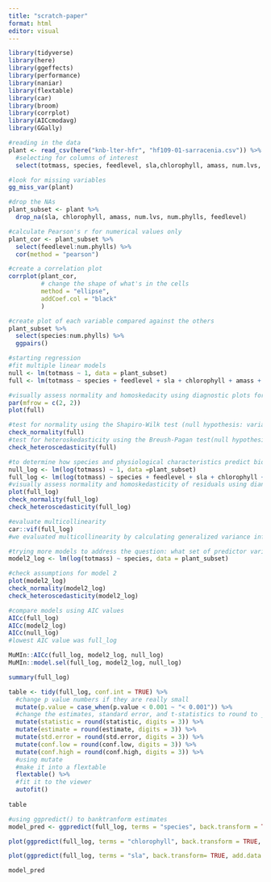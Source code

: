 ```yaml
---
title: "scratch-paper"
format: html
editor: visual
---
```


```r
library(tidyverse)
library(here)
library(ggeffects)
library(performance)
library(naniar)
library(flextable)
library(car)
library(broom)
library(corrplot)
library(AICcmodavg)
library(GGally)
```

```r
#reading in the data
plant <- read_csv(here("knb-lter-hfr", "hf109-01-sarracenia.csv")) %>% 
  #selecting for columns of interest
  select(totmass, species, feedlevel, sla,chlorophyll, amass, num.lvs, num.phylls)
```

```r
#look for missing variables
gg_miss_var(plant)
```

```r
#drop the NAs
plant_subset <- plant %>% 
  drop_na(sla, chlorophyll, amass, num.lvs, num.phylls, feedlevel)
```

```r
#calculate Pearson's r for numerical values only 
plant_cor <- plant_subset %>% 
  select(feedlevel:num.phylls) %>% 
  cor(method = "pearson")
```

```r
#create a correlation plot
corrplot(plant_cor,
         # change the shape of what's in the cells
         method = "ellipse",
         addCoef.col = "black"
         )
```

```r
#create plot of each variable compared against the others
plant_subset %>% 
  select(species:num.phylls) %>% 
  ggpairs()
```

```r
#starting regression
#fit multiple linear models
null <- lm(totmass ~ 1, data = plant_subset)
full <- lm(totmass ~ species + feedlevel + sla + chlorophyll + amass + num.lvs + num.phylls, data = plant_subset)
```

```r
#visually assess normality and homoskedacity using diagnostic plots for the full model 
par(mfrow = c(2, 2))
plot(full)
```

```r
#test for normality using the Shapiro-Wilk test (null hypothesis: variable of interest (i.e. the residuals) are normally distributed).
check_normality(full)
#test for heteroskedasticity using the Breush-Pagan test(null hypothesis: variable of interest has constant variance)
check_heteroscedasticity(full)
```

```r
#to determine how species and physiological characteristics predict biomass, we fit multiple linear models
null_log <- lm(log(totmass) ~ 1, data =plant_subset)
full_log <- lm(log(totmass) ~ species + feedlevel + sla + chlorophyll + amass + num.lvs + num.phylls, data = plant_subset)
#visually assess normality and homoskedasticity of residuals using diangostic plots for the full model: 
plot(full_log)
check_normality(full_log)
check_heteroscedasticity(full_log)
```

```r
#evaluate multicollinearity 
car::vif(full_log)
#we evaluated multicollinearity by calculating generalized variance inflation factor and determined that... 
```

```r
#trying more models to address the question: what set of predictor variables best explains the response?
model2_log <- lm(log(totmass) ~ species, data = plant_subset)
```

```r
#check assumptions for model 2
plot(model2_log)
check_normality(model2_log)
check_heteroscedasticity(model2_log)
```

```r
#compare models using AIC values
AICc(full_log)
AICc(model2_log)
AICc(null_log)
#lowest AIC value was full_log 

MuMIn::AICc(full_log, model2_log, null_log)
MuMIn::model.sel(full_log, model2_log, null_log)
```

```r
 
summary(full_log)

table <- tidy(full_log, conf.int = TRUE) %>% 
  #change p value numbers if they are really small 
  mutate(p.value = case_when(p.value < 0.001 ~ "< 0.001")) %>% 
  #change the estimates, standard error, and t-statistics to round to __ digits 
  mutate(statistic = round(statistic, digits = 3)) %>%
  mutate(estimate = round(estimate, digits = 3)) %>%
  mutate(std.error = round(std.error, digits = 3)) %>%
  mutate(conf.low = round(conf.low, digits = 3)) %>%
  mutate(conf.high = round(conf.high, digits = 3)) %>%
  #using mutate
  #make it into a flextable 
  flextable() %>% 
  #fit it to the viewer
  autofit()
  
table
```

```r
#using ggpredict() to banktranform estimates
model_pred <- ggpredict(full_log, terms = "species", back.transform = TRUE)

plot(ggpredict(full_log, terms = "chlorophyll", back.transform = TRUE, add.data = T))

plot(ggpredict(full_log, terms = "sla", back.transform= TRUE, add.data = T))

model_pred
```
